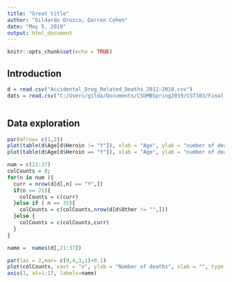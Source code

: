 ```yaml
---
title: "Great title"
author: "Gildardo Orozco, Darren Cohen"
date: "May 5, 2019"
output: html_document
---
```


```r
knitr::opts_chunk$set(echo = TRUE)
```

## Introduction


```r

d = read.csv("Accidental_Drug_Related_Deaths_2012-2018.csv")
dats = read.csv("C:/Users/gilda/Documents/CSUMBSpring2019/CST383/Final_Project/chsi_dataset/RISKFACTORSANDACCESSTOCARE.csv")



```

## Data exploration



```r

par(mfrow= c(1,2))
plot(table(d$Age[d$Heroin != "Y"]), xlab = "Age", ylab = "number of deaths without Heroin", main = "Number of deaths by age", col = "green")
plot(table(d$Age[d$Heroin == "Y"]), xlab = "Age", ylab = "number of deaths with Heroin", main = "Number of deaths by age", col = "red4")

```



```r

num = c(21:37)
colCounts = 0;
for(n in num ){
  curr = nrow(d[d[,n] == "Y",])
  if(n == 21){
    colCounts = c(curr)
  }else if ( n == 35){
    colCounts = c(colCounts,nrow(d[d$Other != "",]))
  }else {
    colCounts = c(colCounts,curr)
  }
}

name =  names(d[,21:37])

par(las = 2,mar= c(9,4,3,1)+0.1)
plot(colCounts, xaxt = "n", ylab = "Number of deaths", xlab = "", type = "l", col = "blue", main = "Number of deaths by drug type")
axis(1, at=1:17, labels=name)

```

